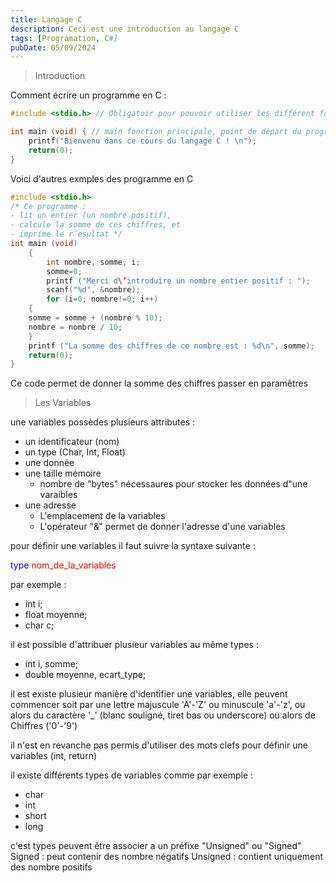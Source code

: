 ```yaml
---
title: Langage C
description: Ceci est une introduction au langage C
tags: [Programation, C#]
pubDate: 05/09/2024
---
```


> Introduction

Comment écrire un programme en C :
```c
#include <stdio.h> // Obligatoir pour pouvoir utiliser les différent fonctions en C

int main (void) { // main fonction principale, point de départ du programme
    printf("Bienvenu dans ce cours du langage C ! \n");
    return(0);
}

```

Voici d'autres exmples des programme en C

```c
#include <stdio.h>
/* Ce programme :
- lit un entier (un nombre positif),
- calcule la somme de ces chiffres, et
- imprime le r´esultat */
int main (void)
    {
        int nombre, somme, i;
        somme=0;
        printf ("Merci d\’introduire un nombre entier positif : ");
        scanf("%d", &nombre);
        for (i=0; nombre!=0; i++)
    {
    somme = somme + (nombre % 10);
    nombre = nombre / 10;
    }
    printf ("La somme des chiffres de ce nombre est : %d\n", somme);
    return(0);
}
```

Ce code permet de donner la somme des chiffres passer en paramêtres


> Les Variables

une variables possèdes plusieurs attributes :
- un identificateur (nom)
- un type (Char, Int, Float)
- une donnée
- une taille mémoire
    - nombre de "bytes" nécessaures pour stocker les données d"une varaibles
- une adresse
    - L'emplacement de la variables
    - L'opérateur "&" permet de donner l'adresse d'une variables

pour définir une variables il faut suivre la syntaxe suivante :

<span style="color:blue">type</span><span style="color:red"> nom_de_la_variables</span>

par exemple :
- int i;
- float moyenne;
- char c;

il est possible d'attribuer plusieur variables au même types :
- int i, somme;
- double moyenne, ecart_type;

il est existe plusieur manière d'identifier une variables, elle peuvent commencer soit par une lettre majuscule 'A'-'Z' ou minuscule 'a'-'z', ou alors du caractère '_' (blanc souligné, tiret bas ou underscore) ou alors de Chiffres ('0'-'9')

il n'est en revanche pas permis d'utiliser des mots clefs pour définir une variables (int, return)

il existe différents types de variables comme par exemple :
- char
- int
- short
- long

c'est types peuvent être associer a un préfixe "Unsigned" ou "Signed"
Signed : peut contenir des nombre négatifs
Unsigned : contient uniquement des nombre positifs